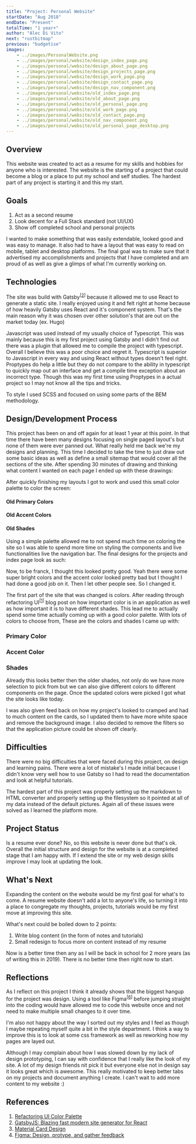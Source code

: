 ```yaml
---
title: "Project: Personal Website"
startDate: "Aug 2018"
endDate: "Present"
totalTime: "1 year+"
author: "Alec Di Vito"
next: "rustbitmap"
previous: "budgetise"
images:
    - ../images/PersonalWebsite.png
    - ../images/personal/website/design_index_page.png
    - ../images/personal/website/design_about_page.png
    - ../images/personal/website/design_projects_page.png
    - ../images/personal/website/design_work_page.png
    - ../images/personal/website/design_contact_page.png
    - ../images/personal/website/design_nav_component.png
    - ../images/personal/website/old_index_page.png
    - ../images/personal/website/old_about_page.png
    - ../images/personal/website/old_personal_page.png
    - ../images/personal/website/old_work_page.png
    - ../images/personal/website/old_contact_page.png
    - ../images/personal/website/old_nav_component.png
    - ../images/personal/website/old_personal_page_desktop.png
---
```


## Overview

This website was created to act as a resume for my skills and hobbies for anyone
who is interested. The website is the starting of a project that could become
a blog or a place to put my school and self studies. The hardest part of any
project is starting it and this my start.

## Goals

1. Act as a second resume
2. Look decent for a Full Stack standard (not UI/UX)
3. Show off completed school and personal projects

I wanted to make something that was easily extendable, looked good and was easy to manage. It also
had to have a layout that was easy to read on mobile, tablet and desktop platforms.
The final goal was to make sure that it advertised my accomplishments and
projects that I have completed and am proud of as well as give a glimps of what
I'm currently working on.

## Technologies

The site was build with Gatsby<sup>[[2](#gatsby)]</sup> because it allowed me to
use React to generate a static site. I really enjoyed using it and felt right at
home because of how heavily Gatsby uses React and it's component system. That's
the main reason why it was chosen over other solution's that are out on the market
today (ex. Hugo)

Javascript was used instead of my usually choice of Typescript. This was mainly
because this is my first project using Gatsby and I didn't find out there was a
plugin that allowed me to compile the project with typescript. Overall I believe
this was a poor choice and regret it. Typescript is superior to Javascript in
every way and using React without types doesn't feel right. Proptypes do help
a little but they do not compare to the ability in typescript to quickly map
out an interface and get a compile time exception about an incorrect type. Though
this was my first time using Proptypes in a actual project so I may not know all
the tips and tricks.

To style I used SCSS and focused on using some parts of the BEM methodology.

## Design/Development Process

This project has been on and off again for at least 1 year at this point.
In that time there have been many designs focusing on single paged layout's
but none of them were ever panned out. What really held me back we're my designs and
planning. This time I decided to take the time to just draw out some basic ideas
as well as define a small sitemap that would cover all the sections of the site.
After spending 30 minutes of drawing and thinking what content I wanted on each
page I ended up with these drawings:

<div class="image--grid">
    <props.images.design_index_page alt="Initial design for home page"/>
    <props.images.design_about_page alt="Initial design for about page"/>
    <props.images.design_projects_page alt="Initial design for projects page"/>
    <props.images.design_work_page alt="Initial design for work page"/>
    <props.images.design_contact_page alt="Initial design for contact page"/>
    <props.images.design_nav_component alt="Initial design for the nav component"/>
</div>

After quickly finishing my layouts I got to work and used this small color palette
to color the screen:

<h4>Old Primary Colors</h4>
<div>
    <span class="color--square old-primary-1"></span>
</div>
<h4>Old Accent Colors</h4>
<div>
    <span class="color--square old-accent-1"></span>
</div>
<h4>Old Shades</h4>
<div>
    <span class="color--square old-shade-1"></span>
    <span class="color--square old-shade-2"></span>
</div>

Using a simple palette allowed me to not spend much time on coloring the site so
I was able to spend more time on styling the components and live functionalities
live the navigation bar. The final designs for the projects and index page look
as such:

<div class="image--grid">
    <props.images.old_index_page alt="first vision of the home page" />
    <props.images.old_about_page alt="first vision of the about page" />
    <props.images.old_personal_page alt="first vision of the projects page" />
    <props.images.old_work_page alt="first vision of the work page" />
    <props.images.old_contact_page alt="first vision of the contact page" />
    <props.images.old_nav_component alt="first vision of the active nav component" />
</div>

Now, to be franck, I thought this looked pretty good. Yeah there were some super
bright colors and the accent color looked pretty bad but I thought I had done a
good job on it. Then I let other people see. So I changed it.

The first part of the site that was changed is colors. After reading through
refactoring UI<sup>[[1](#refactoringui)]</sup> blog post on how important color
is in an application as well as how important it is to have different shades. This
lead me to actually spend some time actually coming up with a good color palette.
With lots of colors to choose from, These are the colors and shades I came up with:

<h3>Primary Color</h3>
<div>
    <span class="color--square primary-1"></span>
    <span class="color--square primary-2"></span>
    <span class="color--square primary-3"></span>
    <span class="color--square primary-4"></span>
    <span class="color--square primary-5"></span>
    <span class="color--square primary-6"></span>
    <span class="color--square primary-7"></span>
    <span class="color--square primary-8"></span>
    <span class="color--square primary-9"></span>
</div>

<h3>Accent Color</h3>
<div>
    <span class="color--square accent-1"></span>
    <span class="color--square accent-2"></span>
    <span class="color--square accent-3"></span>
    <span class="color--square accent-4"></span>
    <span class="color--square accent-5"></span>
    <span class="color--square accent-6"></span>
    <span class="color--square accent-7"></span>
    <span class="color--square accent-8"></span>
    <span class="color--square accent-9"></span>
</div>

<h3>Shades</h3>
<div>
    <span class="color--square shade-1"></span>
    <span class="color--square shade-2"></span>
    <span class="color--square shade-3"></span>
    <span class="color--square shade-4"></span>
    <span class="color--square shade-5"></span>
    <span class="color--square shade-6"></span>
    <span class="color--square shade-7"></span>
    <span class="color--square shade-8"></span>
    <span class="color--square shade-9"></span>
</div>

Already this looks better then the older shades, not only do we have more selection
to pick from but we can also give different colors to different components on the page.
Once the updated colors were picked I got what the site looks like today.

I was also given feed back on how my project's looked to cramped and had to
much content on the cards, so I updated them to have more white space and remove
the background image. I also decided to remove the filters so that the application
picture could be shown off clearly.

## Difficulties

There were no big difficulties that were faced during this project, on design
and learning pains. There were a lot of mistake's I made initial because I
didn't know very well how to use Gatsby so I had to read the documentation and
look at helpful tutorials.

The hardest part of this project was properly setting up the markdown to HTML
converter and properly setting up the filesystem so it pointed at all of my data
instead of the default pictures. Again all of these issues were solved as I learned
the platform more.

## Project Status

Is a resume ever done? No, so this website is never done but that's ok.
Overall the initial structure and design for the website is at a completed stage
that I am happy with. If I extend the site or my web design skills improve I may
look at updating the look.

## What's Next

Expanding the content on the website would be my first goal for what's to come.
A resume website doesn't add a lot to anyone's life, so turning it into a place
to congregate my thoughts, projects, tutorials would be my first move at improving
this site.

What's next could be boiled down to 2 points:

1. Write blog content (in the form of notes and tutorials)
2. Small redesign to focus more on content instead of my resume

Now is a better time then any as I will be back in school for 2 more years (as
of writing this in 2019). There is no better time then right now to start.

## Reflections

As I reflect on this project I think it already shows that the biggest hangup for
the project was design. Using a tool like Figma<sup>[[6](#figma)]</sup> before
jumping straight into the coding would have allowed me to code this website once
and not need to make multiple small changes to it over time.

I'm also not happy about the way I sorted out my styles and I feel as though I
maybe repeating myself quite a bit in the style department. I think a way to
improve this is to look at some css framework as well as reworking how my pages
are layed out.

Although I may complain about how I was slowed down by my lack of design prototyping,
I can say with confidence that I really like the look of my site. A lot of my
design friends nit pick it but everyone else not in design say it looks great
which is awesome. This really motivated to keep better tabs on my projects and
document anything I create. I can't wait to add more content to my website :)

## References

1. <a href="https://refactoringui.com/previews/building-your-color-palette/" rel="noopener noreferrer" target="_blank" id="refactoringui">Refactoring UI Color Palette</a>
2. <a href="https://www.gatsbyjs.org" rel="noopener noreferrer" target="_blank" id="gatsby">GatsbyJS: Blazing fast modern site generator for React</a>
3. <a href="https://material.io/components/cards/#specs" rel="noopener noreferrer" target="_blank" id="material">Material Card Design</a>
4. <a href="https://www.figma.com" id="figma" rel="noopener noreferrer" target="_blank">Figma: Design, protype, and gather feedback</a>
